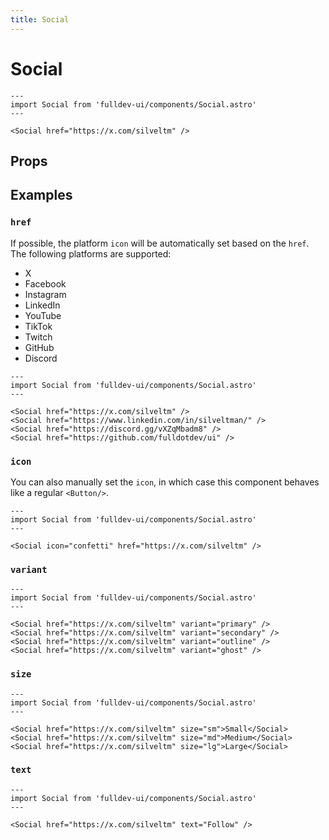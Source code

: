 ```yaml
---
title: Social
---
```


# Social


```astro live
---
import Social from 'fulldev-ui/components/Social.astro'
---

<Social href="https://x.com/silveltm" />
```

## Props

<PropsTable />

## Examples

### `href`

If possible, the platform `icon` will be automatically set based on the `href`. The following platforms are supported:

- X
- Facebook
- Instagram
- LinkedIn
- YouTube
- TikTok
- Twitch
- GitHub
- Discord

```astro live
---
import Social from 'fulldev-ui/components/Social.astro'
---

<Social href="https://x.com/silveltm" />
<Social href="https://www.linkedin.com/in/silveltman/" />
<Social href="https://discord.gg/vXZqMbadm8" />
<Social href="https://github.com/fulldotdev/ui" />
```

### `icon`

You can also manually set the `icon`, in which case this component behaves like a regular `<Button/>`.

```astro live
---
import Social from 'fulldev-ui/components/Social.astro'
---

<Social icon="confetti" href="https://x.com/silveltm" />
```

### `variant`

```astro live
---
import Social from 'fulldev-ui/components/Social.astro'
---

<Social href="https://x.com/silveltm" variant="primary" />
<Social href="https://x.com/silveltm" variant="secondary" />
<Social href="https://x.com/silveltm" variant="outline" />
<Social href="https://x.com/silveltm" variant="ghost" />
```

### `size`

```astro live
---
import Social from 'fulldev-ui/components/Social.astro'
---

<Social href="https://x.com/silveltm" size="sm">Small</Social>
<Social href="https://x.com/silveltm" size="md">Medium</Social>
<Social href="https://x.com/silveltm" size="lg">Large</Social>
```

### `text`

```astro live
---
import Social from 'fulldev-ui/components/Social.astro'
---

<Social href="https://x.com/silveltm" text="Follow" />
```
